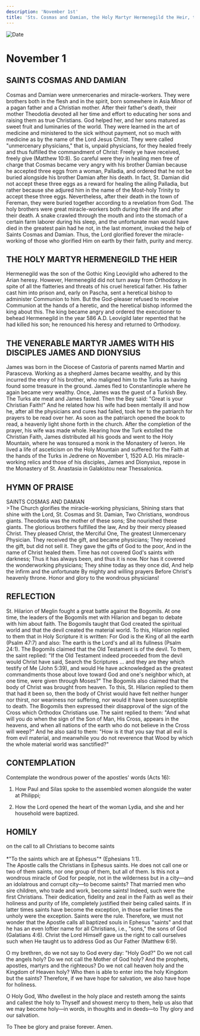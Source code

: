 ```yaml
---
description: 'November 1st'
title: 'Sts. Cosmas and Damian, the Holy Martyr Hermenegild the Heir, the Venerable Martyr James with His Disciples James and Dionysius'
---
```


<CustomPaginator />
<RunningHead />

<Image src="/title-imprint.png" height={68} width={50} alt="Date" className="title-imprint"/>

# <div id="date">November <Image className="four-dot" src="/four-dot.png" height={15} width={15} alt="" />1</div>

## SAINTS COSMAS AND DAMIAN

Cosmas and Damian were unmercenaries and miracle-workers. They were brothers both in the flesh and in the spirit, born somewhere in Asia Minor of a pagan father and a Christian mother. After their father's death, their mother Theodotia devoted all her time and effort to educating her sons and raising them as true Christians. God helped her, and her sons matured as sweet fruit and luminaries of the world. They were learned in the art of medicine and ministered to the sick without payment, not so much with medicine as by the name of the Lord Jesus Christ. They were called "unmercenary physicians," that is, unpaid physicians, for they healed freely and thus fulfilled the commandment of Christ: Freely ye have received, freely give (Matthew 10:8). So careful were they in healing men free of charge that Cosmas became very angry with his brother Damian because he accepted three eggs from a woman, Palladia, and ordered that he not be buried alongside his brother Damian after his death. In fact, St. Damian did not accept these three eggs as a reward for healing the ailing Palladia, but rather because she adjured him in the name of the Most-holy Trinity to accept these three eggs. Nevertheless, after their death in the town of Fereman, they were buried together according to a revelation from God. The holy brothers were great miracle-workers both during their life and after their death. A snake crawled through the mouth and into the stomach of a certain farm laborer during his sleep, and the unfortunate man would have died in the greatest pain had he not, in the last moment, invoked the help of Saints Cosmas and Damian. Thus, the Lord glorified forever the miracle-working of those who glorified Him on earth by their faith, purity and mercy.

## THE HOLY MARTYR HERMENEGILD THE HEIR

Hermenegild was the son of the Gothic King Leovigild who adhered to the Arian heresy. However, Hermenegild did not turn away from Orthodoxy in spite of all the flatteries and threats of his cruel heretical father. His father cast him into prison and, early on Pascha, sent a heretical bishop to administer Communion to him. But the God-pleaser refused to receive Communion at the hands of a heretic, and the heretical bishop informed the king about this. The king became angry and ordered the executioner to behead Hermenegild in the year 586 A.D. Leovigild later repented that he had killed his son; he renounced his heresy and returned to Orthodoxy.

## THE VENERABLE MARTYR JAMES WITH HIS DISCIPLES JAMES AND DIONYSIUS

James was born in the Diocese of Castoria of parents named Martin and Parasceva. Working as a shepherd James became wealthy, and by this incurred the envy of his brother, who maligned him to the Turks as having found some treasure in the ground. James fled to Constantinople where he again became very wealthy. Once, James was the guest of a Turkish Bey. The Turks ate meat and James fasted. Then the Bey said: "Great is your Christian Faith!" And he related how his wife had been mentally ill and how he, after all the physicians and cures had failed, took her to the patriarch for prayers to be read over her. As soon as the patriarch opened the book to read, a heavenly light shone forth in the church. After the completion of the prayer, his wife was made whole. Hearing how the Turk extolled the Christian Faith, James distributed all his goods and went to the Holy Mountain, where he was tonsured a monk in the Monastery of Iveron. He lived a life of asceticism on the Holy Mountain and suffered for the Faith at the hands of the Turks in Jedrene on November 1, 1520 A.D. His miracle-working relics and those of his disciples, James and Dionysius, repose in the Monastery of St. Anastasia in Galakistou near Thessalonica.


## HYMN OF PRAISE
<div style={{textAlign:'center', color:'crimson', fontWeight:'bold'}}>
SAINTS COSMAS AND DAMIAN
</div>
>The Church glorifies the miracle-working physicians,  
Shining stars that shine with the Lord,  
St. Cosmas and St. Damian,  
Two Christians, wondrous giants.  
Theodotia was the mother of these sons;  
She nourished these giants.  
The glorious brothers fulfilled the law,  
And by their mercy pleased Christ.  
They pleased Christ, the Merciful One,  
The greatest Unmercenary Physician.  
They received the gift, and became physicians;  
They received the gift, but did not sell it.  
They gave the gifts of God to the poor,  
And in the name of Christ healed them.  
Time has not covered God's saints with darkness;  
Thus it has always been, and thus it is now.  
Nor has it covered the wonderworking physicians;  
They shine today as they once did,  
And help the infirm and the unfortunate  
By mighty and willing prayers  
Before Christ's heavenly throne.  
Honor and glory to the wondrous physicians!  


## REFLECTION

St. Hilarion of Meglin fought a great battle against the Bogomils. At one time, the leaders of the Bogomils met with Hilarion and began to debate with him about faith. The Bogomils taught that God created the spiritual world and that the devil created the material world. To this, Hilarion replied to them that in Holy Scripture it is written: For God is the King of all the earth (Psalm 47:7) and also: The earth is the Lord's and all its fullness (Psalm 24:1). The Bogomils claimed that the Old Testament is of the devil. To them, the saint replied: "If the Old Testament indeed proceeded from the devil would Christ have said, Search the Scriptures … and they are they which testify of Me (John 5:39), and would He have acknowledged as the greatest commandments those about love toward God and one's neighbor which, at one time, were given through Moses?" The Bogomils also claimed that the body of Christ was brought from heaven. To this, St. Hilarion replied to them that had it been so, then the body of Christ would have felt neither hunger nor thirst, nor weariness nor suffering, nor would it have been susceptible to death. The Bogomils then expressed their disapproval of the sign of the Cross which Orthodox Christians use. The saint replied to them: "And what will you do when the sign of the Son of Man, His Cross, appears in the heavens, and when all nations of the earth who do not believe in the Cross will weep?" And he also said to them: "How is it that you say that all evil is from evil material, and meanwhile you do not reverence that Wood by which the whole material world was sanctified?"


## CONTEMPLATION

Contemplate the wondrous power of the apostles' words (Acts 16):

1. How Paul and Silas spoke to the assembled women alongside the water at Philippi;

2. How the Lord opened the heart of the woman Lydia, and she and her household were baptized.


## HOMILY
<div style={{textAlign:'center', color:'crimson', fontWeight:'bold'}}>
on the call to all Christians to become saints
</div>
<br />
<div style={{textAlign:'right'}}>
*"To the saints which are at Ephesus"* (Ephesians 1:1).
</div>
The Apostle calls the Christians in Ephesus saints. He does not call one or two of them saints, nor one group of them, but all of them. Is this not a wondrous miracle of God for people, not in the wilderness but in a city—and an idolatrous and corrupt city—to become saints? That married men who sire children, who trade and work, become saints! Indeed, such were the first Christians. Their dedication, fidelity and zeal in the Faith as well as their holiness and purity of life, completely justified their being called saints. If in latter times saints have become the exception, in those earlier times the unholy were the exception. Saints were the rule. Therefore, we must not wonder that the Apostle calls all baptized souls in Ephesus "saints" and that he has an even loftier name for all Christians, i.e., "sons," the sons of God (Galatians 4:6). Christ the Lord Himself gave us the right to call ourselves such when He taught us to address God as Our Father (Matthew 6:9).

O my brethren, do we not say to God every day: "Holy God?" Do we not call the angels holy? Do we not call the Mother of God holy? And the prophets, apostles, martyrs and the righteous? Do we not call heaven holy and the Kingdom of Heaven holy? Who then is able to enter into the holy Kingdom but the saints? Therefore, if we have hope for salvation, we also have hope for holiness.

O Holy God, Who dwellest in the holy place and resteth among the saints and callest the holy to Thyself and showest mercy to them, help us also that we may become holy—in words, in thoughts and in deeds—to Thy glory and our salvation.

To Thee be glory and praise forever. Amen.